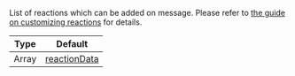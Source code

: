 List of reactions which can be added on message.
Please refer to [the guide on customizing reactions](../../../../ui-cookbook/custom-message.mdx#message-with-custom-reactions) for details.

| Type  | Default                                                                                                                                                             |
| ----- | ------------------------------------------------------------------------------------------------------------------------------------------------------------------- |
| Array | [reactionData](https://github.com/GetStream/stream-chat-react-native/blob/182f1047a1417da64047a12f9a6cfaf1252cfbd8/package/src/components/Channel/Channel.tsx#L129) |
